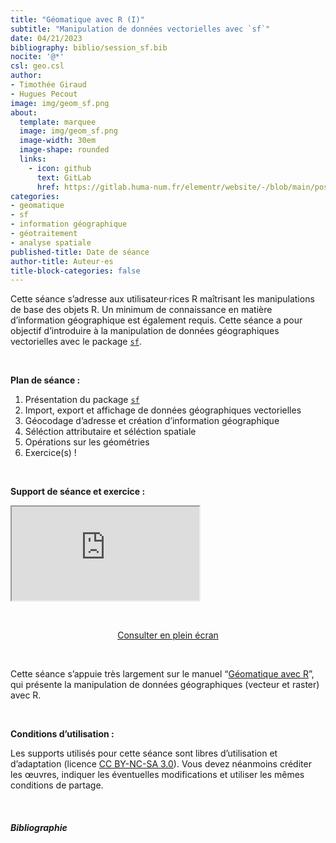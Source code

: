 ```yaml
---
title: "Géomatique avec R (I)"
subtitle: "Manipulation de données vectorielles avec `sf`"
date: 04/21/2023
bibliography: biblio/session_sf.bib
nocite: '@*'
csl: geo.csl
author: 
- Timothée Giraud
- Hugues Pecout
image: img/geom_sf.png
about:
  template: marquee
  image: img/geom_sf.png
  image-width: 30em
  image-shape: rounded
  links:
    - icon: github
      text: GitLab
      href: https://gitlab.huma-num.fr/elementr/website/-/blob/main/posts/seance6_geomatique_sf.qmd
categories: 
- geomatique
- sf
- information géographique
- géotraitement
- analyse spatiale
published-title: Date de séance
author-title: Auteur·es
title-block-categories: false
---
```


Cette séance s'adresse aux utilisateur·rices R maîtrisant les manipulations de base des objets R. Un minimum de connaissance en matière d'information géographique est également requis. Cette séance a pour objectif d'introduire à la manipulation de données géographiques vectorielles avec le package [`sf`](https://r-spatial.github.io/sf/).

\

**Plan de séance :**

1.  Présentation du package [`sf`](https://r-spatial.github.io/sf/)
2.  Import, export et affichage de données géographiques vectorielles
3.  Géocodage d'adresse et création d'information géographique
4.  Séléction attributaire et séléction spatiale
5.  Opérations sur les géométries
6.  Exercice(s) !

\

**Support de séance et exercice :**

::: quartodoc
<iframe class="slide2" src="https://elementr.gitpages.huma-num.fr/session_geomatique/tutoriel/">

</iframe>
:::

\

<center><a href="https://elementr.gitpages.huma-num.fr/session_geomatique/tutoriel/" class="btn btn-outline-success" role="button" aria-disabled="true"><i class="bi bi-eye"></i> Consulter en plein écran</a></center>

\

::: callout-note
Cette séance s'appuie très largement sur le manuel "[Géomatique avec R](https://rcarto.github.io/geomatique_avec_r/)", qui présente la manipulation de données géographiques (vecteur et raster) avec R.
:::

\

**Conditions d'utilisation :**

Les supports utilisés pour cette séance sont libres d'utilisation et d'adaptation (licence [CC BY-NC-SA 3.0](https://creativecommons.org/licenses/by-nc-sa/3.0/fr/)). Vous devez néanmoins créditer les œuvres, indiquer les éventuelles modifications et utiliser les mêmes conditions de partage.

\

##### Bibliographie

::: {#refs}
:::
